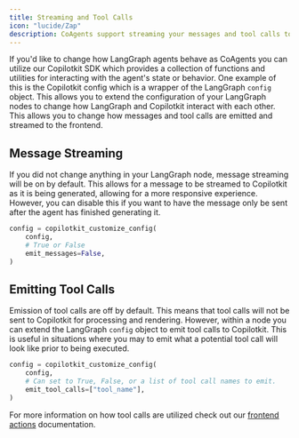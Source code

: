 ```yaml
---
title: Streaming and Tool Calls
icon: "lucide/Zap"
description: CoAgents support streaming your messages and tool calls to the frontend.
---
```


If you'd like to change how LangGraph agents behave as CoAgents you can utilize our Copilotkit SDK which provides a collection
of functions and utilities for interacting with the agent's state or behavior. One example of this is the Copilotkit config 
which is a wrapper of the LangGraph `config` object. This allows you to extend the configuration of your LangGraph nodes to 
change how LangGraph and Copilotkit interact with each other. This allows you to change how messages and tool calls are emitted and
streamed to the frontend.

## Message Streaming
If you did not change anything in your LangGraph node, message streaming will be on by default. This allows for a message to be
streamed to Copilotkit as it is being generated, allowing for a more responsive experience. However, you can disable this if you
want to have the message only be sent after the agent has finished generating it.

```python
config = copilotkit_customize_config(
    config,
    # True or False
    emit_messages=False,
)
```

## Emitting Tool Calls
Emission of tool calls are off by default. This means that tool calls will not be sent to Copilotkit for processing and rendering.
However, within a node you can extend the LangGraph `config` object to emit tool calls to Copilotkit. This is useful in situations
where you may to emit what a potential tool call will look like prior to being executed.

```python
config = copilotkit_customize_config(
    config,
    # Can set to True, False, or a list of tool call names to emit.
    emit_tool_calls=["tool_name"],
)
```

For more information on how tool calls are utilized check out our [frontend actions](/langgraph/frontend-actions)
documentation.
